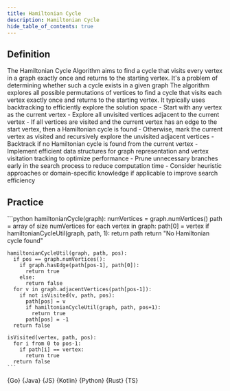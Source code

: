 ```yaml
---
title: Hamiltonian Cycle
description: Hamiltonian Cycle
hide_table_of_contents: true
---
```





## Definition

<Tabs>
  <TabItem value="definition" label="Definition">
    The Hamiltonian Cycle Algorithm aims to find a cycle that visits every vertex in a graph exactly once and returns to the starting vertex. It's a problem of determining whether such a cycle exists in a given graph
  </TabItem>
  <TabItem value="how" label="Explanation">
    The algorithm explores all possible permutations of vertices to find a cycle that visits each vertex exactly once and returns to the starting vertex. It typically uses backtracking to efficiently explore the solution space
  </TabItem>
  <TabItem value="guidance" label="Guidance">
    - Start with any vertex as the current vertex
    - Explore all unvisited vertices adjacent to the current vertex
    - If all vertices are visited and the current vertex has an edge to the start vertex, then a Hamiltonian cycle is found
    - Otherwise, mark the current vertex as visited and recursively explore the unvisited adjacent vertices
    - Backtrack if no Hamiltonian cycle is found from the current vertex
  </TabItem>
  <TabItem value="tips" label="Tips">
    - Implement efficient data structures for graph representation and vertex visitation tracking to optimize performance
    - Prune unnecessary branches early in the search process to reduce computation time
    - Consider heuristic approaches or domain-specific knowledge if applicable to improve search efficiency
  </TabItem>
</Tabs>

## Practice

<Tabs>
  <TabItem value="practice" label="Practice">
    ```python
    hamiltonianCycle(graph):
      numVertices = graph.numVertices()
      path = array of size numVertices
      for each vertex in graph:
        path[0] = vertex
        if hamiltonianCycleUtil(graph, path, 1):
          return path
      return "No Hamiltonian cycle found"

    hamiltonianCycleUtil(graph, path, pos):
      if pos == graph.numVertices():
        if graph.hasEdge(path[pos-1], path[0]):
          return true
        else:
          return false
      for v in graph.adjacentVertices(path[pos-1]):
        if not isVisited(v, path, pos):
          path[pos] = v
          if hamiltonianCycleUtil(graph, path, pos+1):
            return true
          path[pos] = -1
      return false

    isVisited(vertex, path, pos):
      for i from 0 to pos-1:
        if path[i] == vertex:
          return true
      return false
    ```
  </TabItem>
  <TabItem value="solution" label="Solution">
    <Tabs queryString="code">
      <TabItem
        value="go"
        label=""
        attributes={{ title: "Go Lang", className: "code_lang go m" }}
      >
        <CodeBlock language="go">{Go}</CodeBlock>
      </TabItem>
      <TabItem
        value="java"
        label=""
        attributes={{ title: "Java", className: "code_lang java m" }}
      >
        <CodeBlock language="java">{Java}</CodeBlock>
      </TabItem>
      <TabItem
        value="js"
        label=""
        attributes={{ title: "JavaScript", className: "code_lang js m" }}
      >
        <CodeBlock language="js">{JS}</CodeBlock>
      </TabItem>
      <TabItem
        value="kotlin"
        label=""
        attributes={{ title: "Kotlin", className: "code_lang kotlin m" }}
      >
        <CodeBlock language="kotlin">{Kotlin}</CodeBlock>
      </TabItem>
      <TabItem
        value="python"
        label=""
        attributes={{ title: "Python", className: "code_lang python m" }}
      >
        <CodeBlock language="python">{Python}</CodeBlock>
      </TabItem>
      <TabItem
        value="rust"
        label=""
        attributes={{ title: "Rust", className: "code_lang rust m" }}
      >
        <CodeBlock language="rust">{Rust}</CodeBlock>
      </TabItem>
      <TabItem
        value="ts"
        label=""
        attributes={{ title: "TypeScript", className: "code_lang ts m" }}
      >
        <CodeBlock language="ts">{TS}</CodeBlock>
      </TabItem>
    </Tabs>
  </TabItem>
</Tabs>
